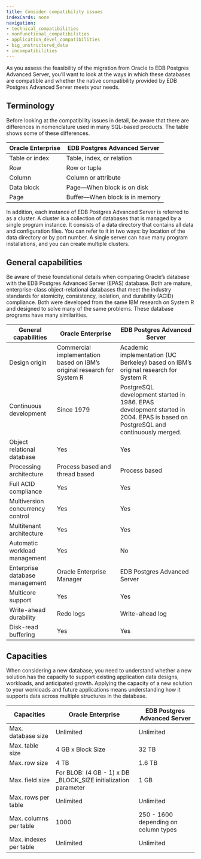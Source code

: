 ```yaml
---
title: Consider compatibility issues
indexCards: none
navigation:
- technical_compatibilities
- nonfunctional_compatibilities
- application_devel_compatibilities
- big_unstructured_data
- incompatibilities
---
```


As you assess the feasibility of the migration from Oracle to EDB Postgres Advanced Server, you’ll want to look at the ways in which these databases are compatible and whether the native compatibility provided by EDB Postgres Advanced Server meets your needs. 
  
## Terminology 

Before looking at the compatibility issues in detail, be aware that there are differences in nomenclature used in many SQL-based products. The table shows some of these differences. 

| Oracle Enterprise     | EDB Postgres Advanced Server        |
|-----------------------|-------------------------------------|
| Table or index        | Table, index, or relation           |
| Row                   | Row or tuple                        |
| Column                | Column or attribute                 |
| Data block            | Page&mdash;When block is on disk    |
| Page                  | Buffer&mdash;When block is in memory|

In addition, each instance of EDB Postgres Advanced Server is referred to as a cluster. A cluster is a collection of databases that is managed by a single program instance. It consists of a data directory that contains all data and configuration files. You can refer to it in two ways: by location of the data directory or by port number. A single server can have many program installations, and you can create multiple clusters. 

## General capabilities

Be aware of these foundational details when comparing Oracle’s database with the EDB Postgres Advanced Server (EPAS) database. Both are mature, enterprise-class object-relational databases that meet the industry standards for atomicity, consistency, isolation, and durability (ACID) compliance. Both were developed from the same IBM research on System R and designed to solve many of the same problems. These database programs have many similarities.

| General capabilities             | Oracle Enterprise | EDB Postgres Advanced Server |
|----------------------------------|-------------------|------------------------------|
| Design origin                    | Commercial implementation based on IBM’s original research for System R | Academic implementation (UC Berkeley) based on IBM’s original research for System R |
| Continuous development           | Since 1979        | PostgreSQL development started in 1986. EPAS development started in 2004. EPAS is based on PostgreSQL and continuously merged. |
| Object relational database       | Yes               | Yes                          |
| Processing architecture          | Process based and thread based | Process based    |
| Full ACID compliance             | Yes               | Yes                          | 
| Multiversion concurrency control | Yes               | Yes                          |
| Multitenant architecture         | Yes               | Yes                          |
| Automatic workload management    | Yes               | No                           |
| Enterprise database management   | Oracle Enterprise Manager | EDB Postgres Advanced Server |
| Multicore support                | Yes               | Yes                          |
| Write-ahead durability           | Redo logs         | Write-ahead log              |
| Disk-read buffering              | Yes               | Yes                          |

## Capacities

When considering a new database, you need to understand whether a new solution has the capacity to support existing application data designs, workloads, and anticipated growth. Applying the capacity of a new solution to your workloads and future applications means understanding how it supports data across multiple structures in the database.

| Capacities              | Oracle Enterprise  | EDB Postgres Advanced Server        |
|-------------------------|--------------------|-------------------------------------|
| Max. database size      | Unlimited          | Unlimited                           |
| Max. table size         | 4 GB x Block Size  | 32 TB                               |
| Max. row size           | 4 TB               | 1.6 TB                              |
| Max. field size         | For BLOB: (4 GB - 1) x DB _BLOCK_SIZE initialization parameter  | 1 GB |
| Max. rows per table     | Unlimited          | Unlimited                           |
| Max. columns per table  | 1000               | 250 - 1600 depending on column types| 
| Max. indexes per table  | Unlimited          | Unlimited                           |
